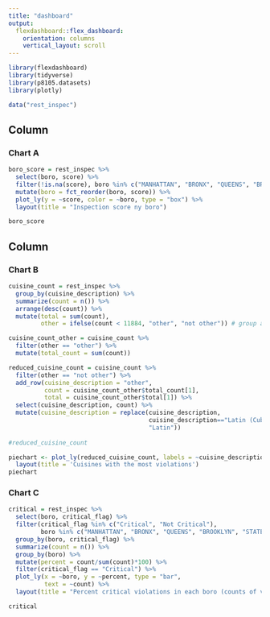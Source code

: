```yaml
---
title: "dashboard"
output: 
  flexdashboard::flex_dashboard:
    orientation: columns
    vertical_layout: scroll
---
```


```r
library(flexdashboard)
library(tidyverse)
library(p8105.datasets)
library(plotly)

data("rest_inspec")
```

Column {data-width=650}
-----------------------------------------------------------------------

### Chart A

```r
boro_score = rest_inspec %>%
  select(boro, score) %>%
  filter(!is.na(score), boro %in% c("MANHATTAN", "BRONX", "QUEENS", "BROOKLYN", "STATEN ISLAND")) %>%
  mutate(boro = fct_reorder(boro, score)) %>%
  plot_ly(y = ~score, color = ~boro, type = "box") %>%
  layout(title = "Inspection score ny boro")

boro_score

```

Column {data-width=350}
-----------------------------------------------------------------------

### Chart B

```r
cuisine_count = rest_inspec %>% 
  group_by(cuisine_description) %>% 
  summarize(count = n()) %>%
  arrange(desc(count)) %>%
  mutate(total = sum(count),
         other = ifelse(count < 11884, "other", "not other")) # group all cuisines not in top 10 most violations as "other"

cuisine_count_other = cuisine_count %>% 
  filter(other == "other") %>%
  mutate(total_count = sum(count))

reduced_cuisine_count = cuisine_count %>%
  filter(other == "not other") %>%
  add_row(cuisine_description = "other",
          count = cuisine_count_other$total_count[1], 
          total = cuisine_count_other$total[1]) %>%
  select(cuisine_description, count) %>%
  mutate(cuisine_description = replace(cuisine_description, 
                                       cuisine_description=="Latin (Cuban, Dominican, Puerto Rican, South & Central American)", 
                                       "Latin"))
  
#reduced_cuisine_count

piechart <- plot_ly(reduced_cuisine_count, labels = ~cuisine_description, values = ~count, type = 'pie') %>%
  layout(title = 'Cuisines with the most violations')
piechart
```

### Chart C

```r
critical = rest_inspec %>%
  select(boro, critical_flag) %>%
  filter(critical_flag %in% c("Critical", "Not Critical"), 
         boro %in% c("MANHATTAN", "BRONX", "QUEENS", "BROOKLYN", "STATEN ISLAND")) %>%
  group_by(boro, critical_flag) %>%
  summarize(count = n()) %>%
  group_by(boro) %>%
  mutate(percent = count/sum(count)*100) %>%
  filter(critical_flag == "Critical") %>%
  plot_ly(x = ~boro, y = ~percent, type = "bar",
          text = ~count) %>%
  layout(title = "Percent critical violations in each boro (counts of violations included)")

critical 
```


